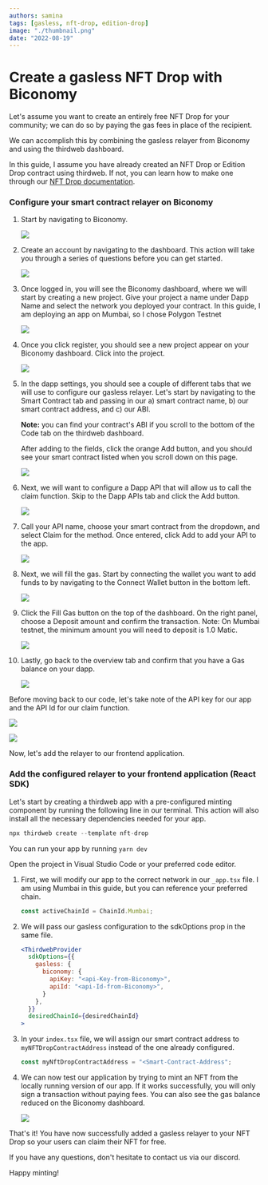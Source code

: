 ```yaml
---
authors: samina
tags: [gasless, nft-drop, edition-drop]
image: "./thumbnail.png"
date: "2022-08-19"
---
```


# Create a gasless NFT Drop with Biconomy

Let's assume you want to create an entirely free NFT Drop for your community; we can do so by paying the gas fees in place of the recipient.

<!-- truncate -->

We can accomplish this by combining the gasless relayer from Biconomy and using the thirdweb dashboard.

In this guide, I assume you have already created an NFT Drop or Edition Drop contract using thirdweb. If not, you can learn how to make one through our [NFT Drop documentation](/getting-started/deploying-contracts).

### Configure your smart contract relayer on Biconomy

1. Start by navigating to Biconomy.

   ![](0.png)

2. Create an account by navigating to the dashboard. This action will take you through a series of questions before you can get started.

   ![](1.png)

3. Once logged in, you will see the Biconomy dashboard, where we will start by creating a new project. Give your project a name under Dapp Name and select the network you deployed your contract. In this guide, I am deploying an app on Mumbai, so I chose Polygon Testnet

   ![](2.png)

4. Once you click register, you should see a new project appear on your Biconomy dashboard. Click into the project.

   ![](3.png)

5. In the dapp settings, you should see a couple of different tabs that we will use to configure our gasless relayer. Let's start by navigating to the Smart Contract tab and passing in our a) smart contract name, b) our smart contract address, and c) our ABI.

   **Note:** you can find your contract's ABI if you scroll to the bottom of the Code tab on the thirdweb dashboard.

   After adding to the fields, click the orange Add button, and you should see your smart contract listed when you scroll down on this page.

   ![](4.png)

6. Next, we will want to configure a Dapp API that will allow us to call the claim function. Skip to the Dapp APIs tab and click the Add button.

   ![](5.png)

7. Call your API name, choose your smart contract from the dropdown, and select Claim for the method. Once entered, click Add to add your API to the app.

   ![](6.png)

8. Next, we will fill the gas. Start by connecting the wallet you want to add funds to by navigating to the Connect Wallet button in the bottom left.

   ![](7.png)

9. Click the Fill Gas button on the top of the dashboard. On the right panel, choose a Deposit amount and confirm the transaction. Note: On Mumbai testnet, the minimum amount you will need to deposit is 1.0 Matic.

   ![](8.png)

10. Lastly, go back to the overview tab and confirm that you have a Gas balance on your dapp.

    ![](9.png)

Before moving back to our code, let's take note of the API key for our app and the API Id for our claim function.

![](10.png)

![](11.png)

Now, let's add the relayer to our frontend application.

### Add the configured relayer to your frontend application (React SDK)

Let's start by creating a thirdweb app with a pre-configured minting component by running the following line in our terminal. This action will also install all the necessary dependencies needed for your app.

```jsx
npx thirdweb create --template nft-drop
```

You can run your app by running `yarn dev`

Open the project in Visual Studio Code or your preferred code editor.

1. First, we will modify our app to the correct network in our `_app.tsx` file. I am using Mumbai in this guide, but you can reference your preferred chain.

   ```jsx
   const activeChainId = ChainId.Mumbai;
   ```

2. We will pass our gasless configuration to the sdkOptions prop in the same file.

   ```jsx
   <ThirdwebProvider
     sdkOptions={{
       gasless: {
         biconomy: {
           apiKey: "<api-Key-from-Biconomy>",
           apiId: "<api-Id-from-Biconomy>",
         }
       },
     }}
     desiredChainId={desiredChainId}
   >
   ```

3. In your `index.tsx` file, we will assign our smart contract address to `myNFTDropContractAddress` instead of the one already configured.

   ```jsx
   const myNftDropContractAddress = "<Smart-Contract-Address";
   ```

4. We can now test our application by trying to mint an NFT from the locally running version of our app. If it works successfully, you will only sign a transaction without paying fees. You can also see the gas balance reduced on the Biconomy dashboard.

   ![](12.png)

That's it! You have now successfully added a gasless relayer to your NFT Drop so your users can claim their NFT for free.

If you have any questions, don't hesitate to contact us via our discord.

Happy minting!
